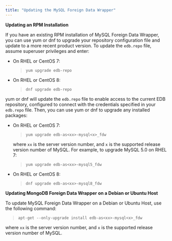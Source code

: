 ```yaml
---
title: "Updating the MySQL Foreign Data Wrapper"
---
```


<div id="updating_the_mysql_data_adapter" class="registered_link"></div>


**Updating an RPM Installation**

If you have an existing RPM installation of MySQL Foreign Data Wrapper, you can use yum or dnf to upgrade your repository configuration file and update to a more recent product version. To update the `edb.repo` file, assume superuser privileges and enter:

-   On RHEL or CentOS 7:

    > `yum upgrade edb-repo`

-   On RHEL or CentOS 8:

    > `dnf upgrade edb-repo`

yum or dnf will update the `edb.repo` file to enable access to the current EDB repository, configured to connect with the credentials specified in your `edb.repo` file. Then, you can use yum or dnf to upgrade any installed packages:

-   On RHEL or CentOS 7:

    > `yum upgrade edb-as<xx>-mysql<x>_fdw`

    where `xx` is the server version number, and `x` is the supported release version number of MySQL. For example, to upgrade MySQL 5.0 on RHEL 7:

    > `yum upgrade edb-as<xx>-mysql5_fdw`

-   On RHEL or CentOS 8:

    > `dnf upgrade edb-as<xx>-mysql8_fdw`

**Updating MongoDB Foreign Data Wrapper on a Debian or Ubuntu Host**

To update MySQL Foreign Data Wrapper on a Debian or Ubuntu Host, use the following command:

> `apt-get --only-upgrade install edb-as<xx>-mysql<x>_fdw`

where `xx` is the server version number, and `x` is the supported release version number of MySQL.
